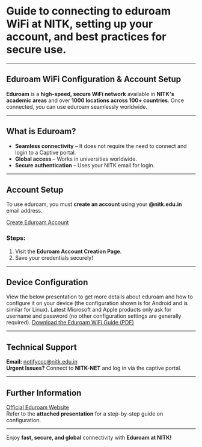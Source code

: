 

# Guide to connecting to eduroam WiFi at NITK, setting up your account, and best practices for secure use.
---

## Eduroam WiFi Configuration & Account Setup

**Eduroam** is a **high-speed, secure WiFi network** available in **NITK's academic areas** and over **1000 locations across 100+ countries**. Once connected, you can use eduroam seamlessly worldwide.

---

## What is Eduroam?
- **Seamless connectivity** – It does not require the need to connect and login to a Captive portal.  
- **Global access** – Works in universities worldwide.  
- **Secure authentication** – Uses your NITK email for login.

---

## Account Setup

To use eduroam, you must **create an account** using your **@nitk.edu.in** email address.

[Create Eduroam Account](https://iris.nitk.ac.in/hrms/wifi/users/create_account)

### Steps:
<ZoomableImage
  src="/images_mdx/eduroam_steps.png"
  alt="Eduroam Setup Steps"
  width="600px"
  height="400px"
/>

1. Visit the **Eduroam Account Creation Page**.
2. Save your credentials securely!

---

## Device Configuration

View the below presentation to get more details about eduroam and how to configure it on your device (the configuration shown is for Android and is similar for Linux). Latest Microsoft and Apple products only ask for username and password (no other configuration settings are generally required).
<a href="https://cdn.iris.nitk.ac.in/ckeditor_assets/attachments/725/eduroam_WiFi.pdf" target="_blank" rel="noopener noreferrer">Download the Eduroam WiFi Guide (PDF)</a>




---
## Technical Support

**Email:** notifyccc@nitk.edu.in<br />
**Urgent Issues?** Connect to **NITK-NET** and log in via the captive portal.

---

## Further Information

<a href="https://eduroam.org/" target="_blank" rel="noopener noreferrer">Official Eduroam Website</a><br />
Refer to the **attached presentation** for a step-by-step guide on configuration.

---

Enjoy **fast, secure, and global** connectivity with **Eduroam at NITK!**
